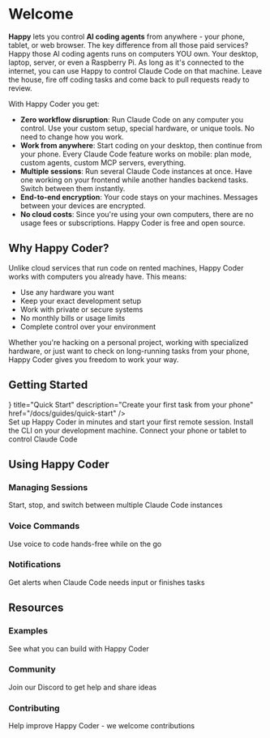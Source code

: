 
# Welcome

**Happy** lets you control **AI coding agents** from anywhere - your phone, tablet, or
web browser. The key difference from all those paid services? Happy those AI
coding agents runs on computers YOU own. Your desktop, laptop, server, or even a
Raspberry Pi. As long as it's connected to the internet, you can use Happy to
control Claude Code on that machine. Leave the house, fire off coding tasks and
come back to pull requests ready to review.

With Happy Coder you get:

- **Zero workflow disruption**: Run Claude Code on any computer you control. Use your custom setup, special hardware, or unique tools. No need to change how you work.
- **Work from anywhere**: Start coding on your desktop, then continue from your phone. Every Claude Code feature works on mobile: plan mode, custom agents, custom MCP servers, everything.
- **Multiple sessions**: Run several Claude Code instances at once. Have one working on your frontend while another handles backend tasks. Switch between them instantly.
- **End-to-end encryption**: Your code stays on your machines. Messages between your devices are encrypted.
- **No cloud costs**: Since you're using your own computers, there are no usage fees or subscriptions. Happy Coder is free and open source.

## Why Happy Coder?

Unlike cloud services that run code on rented machines, Happy Coder works with computers you already have. This means:

- Use any hardware you want
- Keep your exact development setup
- Work with private or secure systems
- No monthly bills or usage limits
- Complete control over your environment

Whether you're hacking on a personal project, working with specialized hardware, or just want to check on long-running tasks from your phone, Happy Coder gives you freedom to work your way.

## Getting Started

<div className="grid gap-4 md:grid-cols-2 lg:grid-cols-3">
    <Card
    icon={<RocketIcon />}
    title="Quick Start"
    description="Create your first task from your phone"
    href="/docs/guides/quick-start"
    />
</div>
Set up Happy Coder in minutes and start your first remote session. Install the CLI on your development machine.
Connect your phone or tablet to control Claude Code

## Using Happy Coder

### Managing Sessions
Start, stop, and switch between multiple Claude Code instances

### Voice Commands
Use voice to code hands-free while on the go

### Notifications
Get alerts when Claude Code needs input or finishes tasks


## Resources

### Examples
See what you can build with Happy Coder

### Community
Join our Discord to get help and share ideas

### Contributing
Help improve Happy Coder - we welcome contributions
